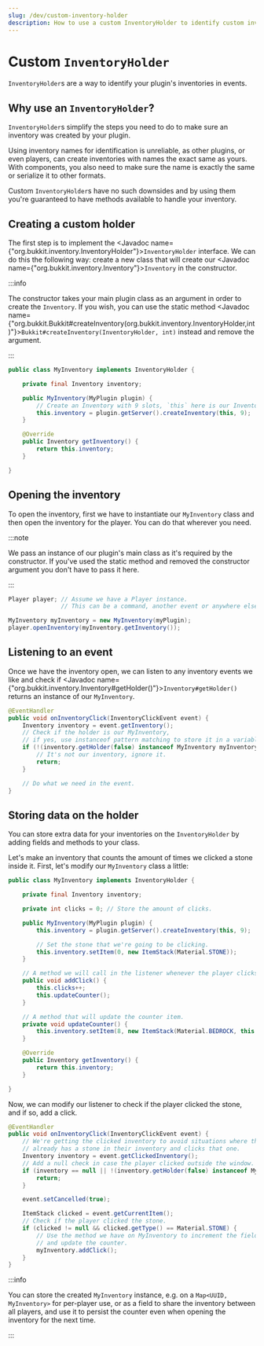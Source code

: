 ---
slug: /dev/custom-inventory-holder
description: How to use a custom InventoryHolder to identify custom inventories.
---

# Custom `InventoryHolder`

`InventoryHolder`s are a way to identify your plugin's inventories in events.

## Why use an `InventoryHolder`?

`InventoryHolder`s simplify the steps you need to do to make sure an inventory was created by your plugin.

Using inventory names for identification is unreliable, as other plugins, or even players, can create inventories with names the exact same as yours.
With components, you also need to make sure the name is exactly the same or serialize it to other formats.

Custom `InventoryHolder`s have no such downsides and by using them you're guaranteed to have methods available to handle your inventory.

## Creating a custom holder

The first step is to implement the <Javadoc name={"org.bukkit.inventory.InventoryHolder"}>`InventoryHolder`</Javadoc> interface.
We can do this the following way: create a new class that will create our <Javadoc name={"org.bukkit.inventory.Inventory"}>`Inventory`</Javadoc> in the constructor.

:::info

The constructor takes your main plugin class as an argument in order to create the `Inventory`.
If you wish, you can use the static method <Javadoc name={"org.bukkit.Bukkit#createInventory(org.bukkit.inventory.InventoryHolder,int)"}>`Bukkit#createInventory(InventoryHolder, int)`</Javadoc> instead and remove the argument.

:::

```java title="MyInventory.java"
public class MyInventory implements InventoryHolder {

    private final Inventory inventory;

    public MyInventory(MyPlugin plugin) {
        // Create an Inventory with 9 slots, `this` here is our InventoryHolder.
        this.inventory = plugin.getServer().createInventory(this, 9);
    }

    @Override
    public Inventory getInventory() {
        return this.inventory;
    }

}
```

## Opening the inventory

To open the inventory, first we have to instantiate our `MyInventory` class and then open the inventory for the player.
You can do that wherever you need.

:::note

We pass an instance of our plugin's main class as it's required by the constructor. If you've used the static method and removed the constructor
argument you don't have to pass it here.

:::

```java
Player player; // Assume we have a Player instance.
               // This can be a command, another event or anywhere else you have a Player.

MyInventory myInventory = new MyInventory(myPlugin);
player.openInventory(myInventory.getInventory());
```

## Listening to an event

Once we have the inventory open, we can listen to any inventory events we like and check if
<Javadoc name={"org.bukkit.inventory.Inventory#getHolder()"}>`Inventory#getHolder()`</Javadoc> returns an instance of our `MyInventory`.

```java
@EventHandler
public void onInventoryClick(InventoryClickEvent event) {
    Inventory inventory = event.getInventory();
    // Check if the holder is our MyInventory,
    // if yes, use instanceof pattern matching to store it in a variable immediately.
    if (!(inventory.getHolder(false) instanceof MyInventory myInventory)) {
        // It's not our inventory, ignore it.
        return;
    }

    // Do what we need in the event.
}
```

## Storing data on the holder

You can store extra data for your inventories on the `InventoryHolder` by adding fields and methods to your class.

Let's make an inventory that counts the amount of times we clicked a stone inside it.
First, let's modify our `MyInventory` class a little:

```java title="MyInventory.java"
public class MyInventory implements InventoryHolder {

    private final Inventory inventory;

    private int clicks = 0; // Store the amount of clicks.

    public MyInventory(MyPlugin plugin) {
        this.inventory = plugin.getServer().createInventory(this, 9);

        // Set the stone that we're going to be clicking.
        this.inventory.setItem(0, new ItemStack(Material.STONE));
    }

    // A method we will call in the listener whenever the player clicks the stone.
    public void addClick() {
        this.clicks++;
        this.updateCounter();
    }

    // A method that will update the counter item.
    private void updateCounter() {
        this.inventory.setItem(8, new ItemStack(Material.BEDROCK, this.clicks));
    }

    @Override
    public Inventory getInventory() {
        return this.inventory;
    }

}
```

Now, we can modify our listener to check if the player clicked the stone, and if so, add a click.

```java
@EventHandler
public void onInventoryClick(InventoryClickEvent event) {
    // We're getting the clicked inventory to avoid situations where the player
    // already has a stone in their inventory and clicks that one.
    Inventory inventory = event.getClickedInventory();
    // Add a null check in case the player clicked outside the window.
    if (inventory == null || !(inventory.getHolder(false) instanceof MyInventory myInventory)) {
        return;
    }

    event.setCancelled(true);

    ItemStack clicked = event.getCurrentItem();
    // Check if the player clicked the stone.
    if (clicked != null && clicked.getType() == Material.STONE) {
        // Use the method we have on MyInventory to increment the field
        // and update the counter.
        myInventory.addClick();
    }
}
```

:::info

You can store the created `MyInventory` instance, e.g. on a `Map<UUID, MyInventory>` for per-player use, or as a field to share the inventory between
all players, and use it to persist the counter even when opening the inventory for the next time.

:::
